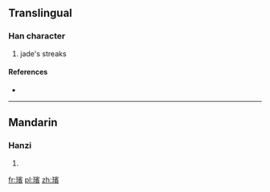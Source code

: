 {{also|瑸}}
==Translingual==

===Han character===
{{Han char|rn=96|rad=玉|as=14|sn=18|four=1318<sub>6</sub>|canj=一土十一金 (MGJMC)}}

# jade's streaks

====References====
* {{Han ref|kx=0744.070|dkj=21302|dj=1152.200|hdz=21143.090|uh=74B8|ud=29880|bh=F040|bd=61504}}

----

==Mandarin==

===Hanzi===
{{cmn-hanzi|pin=[[bīn]] ([[bin1]])|wg=pin<sup>1</sup>}}

# {{defn|lang=cmn|sort=玉14}}

[[fr:璸]]
[[pl:璸]]
[[zh:璸]]
